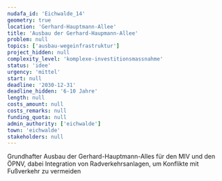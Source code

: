 ```yaml
---
nudafa_id: 'Eichwalde_14'
geometry: true
location: 'Gerhard-Hauptmann-Allee'
title: 'Ausbau der Gerhard-Haupmann-Allee'
problem: null
topics: ['ausbau-wegeinfrastruktur']
project_hidden: null
complexity_level: 'komplexe-investitionsmassnahme'
status: 'idee'
urgency: 'mittel'
start: null
deadline: '2030-12-31'
deadline_hidden: '6-10 Jahre'
length: null
costs_amount: null
costs_remarks: null
funding_quota: null
admin_authority: ['eichwalde']
town: 'eichwalde'
stakeholders: null
---
```


Grundhafter Ausbau der Gerhard-Hauptmann-Alles für den MIV und den ÖPNV, dabei Integration von Radverkehrsanlagen, um Konflikte mit Fußverkehr zu vermeiden
